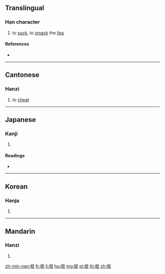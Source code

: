 ==Translingual==

===Han character===
{{Han char|rn=30|rad=口|as=05|sn=8|four=61012|canj=RSLB|ids=⿰口匝}}

# to [[suck]], to [[smack]] the [[lip]]s

====References====
* {{Han ref|kx=0184.050|dkj=03478|dj=0403.050|hdz=10599.010|uh=5482|ud=21634|bh=CBDF|bd=52191}}

----

==Cantonese==

===Hanzi===
{{yue-hanzi|jyut=|y=jaap3}}

# to [[cheat]]

----

==Japanese==

===Kanji===
{{ja-kanji|grade=|rs=口05}}

# {{defn|lang=ja|sort=口05}}

====Readings====
* {{ja-readings|on=[[そう]] (sō)|kun=[[すう]] (suu)}}

----

==Korean==

===Hanja===
{{ko-hanja|hangeul=잡|rv=jap|mr=chap}}

# {{defn|lang=ko|sort=口05}}

----

==Mandarin==

===Hanzi===
{{cmn-hanzi|pin=[[zā]] ([[za1]])|wg=tsa<sup>1</sup>}}

# {{defn|lang=cmn|sort=口05}}

[[zh-min-nan:咂]]
[[fr:咂]]
[[li:咂]]
[[hu:咂]]
[[mg:咂]]
[[pl:咂]]
[[th:咂]]
[[zh:咂]]